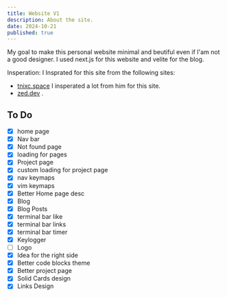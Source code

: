 ```yaml
---
title: Website V1
description: About the site.
date: 2024-10-21
published: true
---
```


My goal to make this personal website minimal and beutiful even if I'am not a good designer. I used next.js for this website and velite for the blog. 

<span className='highlight'>Insperation</span>: I Insprated for this site from the following sites:
- [tnixc.space](https://tnixc.space/) I insperated a lot from him for this site.
- [zed.dev](https://zed.dev/) .

## To Do

- [x] home page
- [x] Nav bar
- [x] Not found page
- [x] loading for pages
- [x] Project page
- [x] custom loading for project page
- [x] nav keymaps
- [x] vim keymaps
- [x] Better Home page desc 
- [x] Blog
- [x] Blog Posts
- [x] terminal bar like
- [x] terminal bar links
- [x] terminal bar timer
- [x] Keylogger 
- [ ] Logo
- [x] Idea for the right side
- [x] Better code blocks theme
- [x] Better project page
- [x] Solid Cards design
- [x] Links Design
